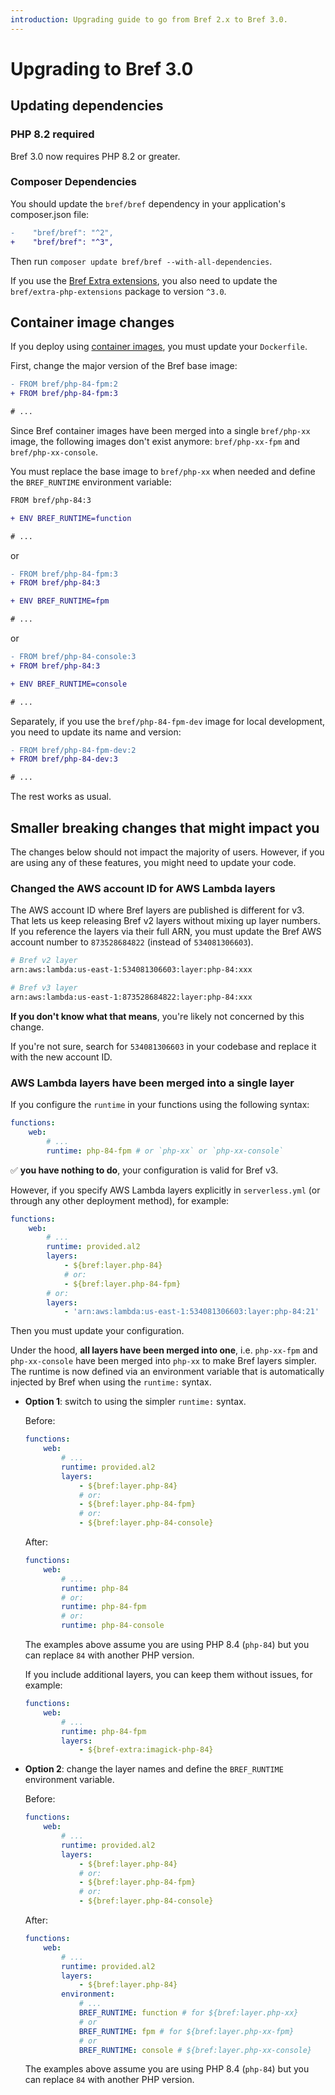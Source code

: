 ```yaml
---
introduction: Upgrading guide to go from Bref 2.x to Bref 3.0.
---
```


# Upgrading to Bref 3.0

## Updating dependencies

### PHP 8.2 required

Bref 3.0 now requires PHP 8.2 or greater.

### Composer Dependencies

You should update the `bref/bref` dependency in your application's composer.json file:

```diff
-    "bref/bref": "^2",
+    "bref/bref": "^3",
```

Then run `composer update bref/bref --with-all-dependencies`.

If you use the [Bref Extra extensions](https://github.com/brefphp/extra-php-extensions), you also need to update the `bref/extra-php-extensions` package to version `^3.0`.

## Container image changes

If you deploy using [container images](../deploy/docker.mdx), you must update your `Dockerfile`.

First, change the major version of the Bref base image:

```diff filename="Dockerfile"
- FROM bref/php-84-fpm:2
+ FROM bref/php-84-fpm:3

# ...
```

Since Bref container images have been merged into a single `bref/php-xx` image, the following images don't exist anymore: `bref/php-xx-fpm` and `bref/php-xx-console`.

You must replace the base image to `bref/php-xx` when needed and define the `BREF_RUNTIME` environment variable:

```diff filename="Dockerfile"
FROM bref/php-84:3

+ ENV BREF_RUNTIME=function

# ...
```

or

```diff filename="Dockerfile"
- FROM bref/php-84-fpm:3
+ FROM bref/php-84:3

+ ENV BREF_RUNTIME=fpm

# ...
```

or

```diff filename="Dockerfile"
- FROM bref/php-84-console:3
+ FROM bref/php-84:3

+ ENV BREF_RUNTIME=console

# ...
```

Separately, if you use the `bref/php-84-fpm-dev` image for local development, you need to update its name and version:

```diff filename="Dockerfile"
- FROM bref/php-84-fpm-dev:2
+ FROM bref/php-84-dev:3

# ...
```

The rest works as usual.

## Smaller breaking changes that might impact you

The changes below should not impact the majority of users. However, if you are using any of these features, you might need to update your code.

### Changed the AWS account ID for AWS Lambda layers

The AWS account ID where Bref layers are published is different for v3. That lets us keep releasing Bref v2 layers without mixing up layer numbers. If you reference the layers via their full ARN, you must update the Bref AWS account number to `873528684822` (instead of `534081306603`).

```bash
# Bref v2 layer
arn:aws:lambda:us-east-1:534081306603:layer:php-84:xxx

# Bref v3 layer
arn:aws:lambda:us-east-1:873528684822:layer:php-84:xxx
```

**If you don't know what that means**, you're likely not concerned by this change.

If you're not sure, search for `534081306603` in your codebase and replace it with the new account ID.

### AWS Lambda layers have been merged into a single layer

If you configure the `runtime` in your functions using the following syntax:

```yml filename="serverless.yml"
functions:
    web:
        # ...
        runtime: php-84-fpm # or `php-xx` or `php-xx-console`
```

✅ **you have nothing to do**, your configuration is valid for Bref v3.

However, if you specify AWS Lambda layers explicitly in `serverless.yml` (or through any other deployment method), for example:

```yml filename="serverless.yml"
functions:
    web:
        # ...
        runtime: provided.al2
        layers:
            - ${bref:layer.php-84}
            # or:
            - ${bref:layer.php-84-fpm}
        # or:
        layers:
            - 'arn:aws:lambda:us-east-1:534081306603:layer:php-84:21'
```

Then you must update your configuration.

Under the hood, **all layers have been merged into one**, i.e. `php-xx-fpm` and `php-xx-console` have been merged into `php-xx` to make Bref layers simpler. The runtime is now defined via an environment variable that is automatically injected by Bref when using the `runtime:` syntax.

- **Option 1**: switch to using the simpler `runtime:` syntax.

    Before:

    ```yml filename="serverless.yml"
    functions:
        web:
            # ...
            runtime: provided.al2
            layers:
                - ${bref:layer.php-84}
                # or:
                - ${bref:layer.php-84-fpm}
                # or:
                - ${bref:layer.php-84-console}
    ```

    After:

    ```yml filename="serverless.yml"
    functions:
        web:
            # ...
            runtime: php-84
            # or:
            runtime: php-84-fpm
            # or:
            runtime: php-84-console
    ```

    The examples above assume you are using PHP 8.4 (`php-84`) but you can replace `84` with another PHP version.

    If you include additional layers, you can keep them without issues, for example:

    ```yml filename="serverless.yml"
    functions:
        web:
            # ...
            runtime: php-84-fpm
            layers:
                - ${bref-extra:imagick-php-84}
    ```

- **Option 2**: change the layer names and define the `BREF_RUNTIME` environment variable.

    Before:

    ```yml filename="serverless.yml"
    functions:
        web:
            # ...
            runtime: provided.al2
            layers:
                - ${bref:layer.php-84}
                # or:
                - ${bref:layer.php-84-fpm}
                # or:
                - ${bref:layer.php-84-console}
    ```

    After:

    ```yml filename="serverless.yml"
    functions:
        web:
            # ...
            runtime: provided.al2
            layers:
                - ${bref:layer.php-84}
            environment:
                # ...
                BREF_RUNTIME: function # for ${bref:layer.php-xx}
                # or
                BREF_RUNTIME: fpm # for ${bref:layer.php-xx-fpm}
                # or
                BREF_RUNTIME: console # ${bref:layer.php-xx-console}
    ```

    The examples above assume you are using PHP 8.4 (`php-84`) but you can replace `84` with another PHP version.

